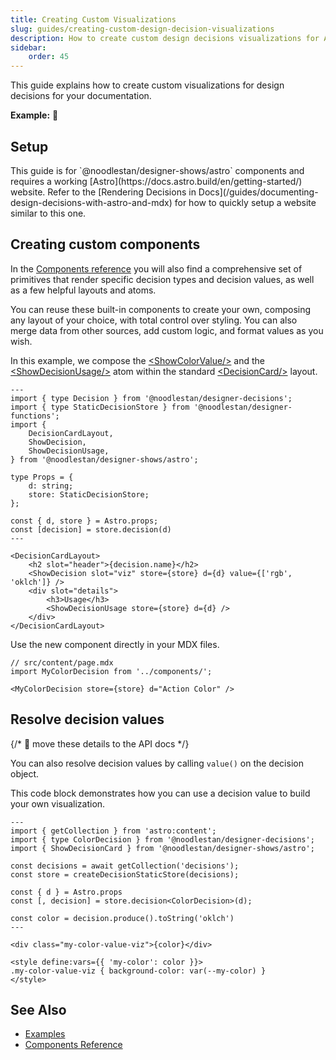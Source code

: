 ```yaml
---
title: Creating Custom Visualizations
slug: guides/creating-custom-design-decision-visualizations
description: How to create custom design decisions visualizations for Astro/Starlight based docs
sidebar:
    order: 45
---
```





This guide explains how to create custom visualizations for design decisions for your documentation.

**Example:** 🚧

## Setup

<Aside type="note">
    This guide is for `@noodlestan/designer-shows/astro` components and requires a working
    [Astro](https://docs.astro.build/en/getting-started/) website. Refer to the [Rendering Decisions
    in Docs](/guides/documenting-design-decisions-with-astro-and-mdx) for how to quickly setup a
    website similar to this one.
</Aside>

## Creating custom components

In the [Components reference](/components) you will also find a comprehensive set of primitives
that render specific decision types and decision values, as well as a few helpful layouts
and atoms.

You can reuse these built-in components to create your own, composing any layout of your choice,
with total control over styling. You can also merge data from
other sources, add custom logic, and format values as you wish.

In this example, we compose the
[&lt;ShowColorValue/&gt;](/components/Astro/Composable/Values/show-color-value) and the
[&lt;ShowDecisionUsage/&gt;](/components/Astro/Composable/Attributes/show-decision-usage) atom
within the standard
[&lt;DecisionCard/&gt;](/components/Astro/Layouts/decision-card) layout.

```astro title="MyColorDecision.Astro"
---
import { type Decision } from '@noodlestan/designer-decisions';
import { type StaticDecisionStore } from '@noodlestan/designer-functions';
import {
    DecisionCardLayout,
    ShowDecision,
    ShowDecisionUsage,
} from '@noodlestan/designer-shows/astro';

type Props = {
    d: string;
    store: StaticDecisionStore;
};

const { d, store } = Astro.props;
const [decision] = store.decision(d)
---

<DecisionCardLayout>
    <h2 slot="header">{decision.name}</h2>
    <ShowDecision slot="viz" store={store} d={d} value={['rgb', 'oklch']} />
    <div slot="details">
        <h3>Usage</h3>
        <ShowDecisionUsage store={store} d={d} />
    </div>
</DecisionCardLayout>
```

Use the new component directly in your MDX files.

```mdx
// src/content/page.mdx
import MyColorDecision from '../components/';

<MyColorDecision store={store} d="Action Color" />
```

## Resolve decision values

{/* 🚧 move these details to the API docs */}

You can also resolve decision values by calling `value()` on the decision object.

This code block demonstrates how you can use a decision value to build your own visualization.

```astro
---
import { getCollection } from 'astro:content';
import { type ColorDecision } from '@noodlestan/designer-decisions';
import { ShowDecisionCard } from '@noodlestan/designer-shows/astro';

const decisions = await getCollection('decisions');
const store = createDecisionStaticStore(decisions);

const { d } = Astro.props
const [, decision] = store.decision<ColorDecision>(d);

const color = decision.produce().toString('oklch')
---

<div class="my-color-value-viz">{color}</div>

<style define:vars={{ 'my-color': color }}>
.my-color-value-viz { background-color: var(--my-color) }
</style>
```

## See Also

-   [Examples](/examples)
-   [Components Reference](/components)
